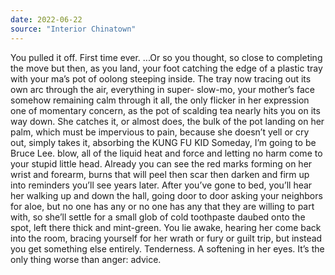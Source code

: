 ```yaml
---
date: 2022-06-22
source: "Interior Chinatown"
---
```


You pulled it off.
    First time ever.
    ...Or so you thought, so close to completing the move but
then, as you land, your foot catching the edge of a plastic
tray with your ma’s pot of oolong steeping inside. The tray now
tracing out its own arc through the air, everything in super-
slow-mo, your mother’s face somehow remaining calm through it
all, the only flicker in her expression one of momentary
concern, as the pot of scalding tea nearly hits you on its way
down. She catches it, or almost does, the bulk of the pot
landing on her palm, which must be impervious to pain, because
she doesn’t yell or cry out, simply takes it, absorbing the
KUNG FU KID
Someday, I’m going to be Bruce Lee.
blow, all of the liquid heat and force and letting no harm come
to your stupid little head.
    Already you can see the red marks forming on her wrist and
forearm, burns that will peel then scar then darken and firm up
into reminders you’ll see years later. After you’ve gone to
bed, you’ll hear her walking up and down the hall, going door
to door asking your neighbors for aloe, but no one has any or
no one has any that they are willing to part with, so she’ll
settle for a small glob of cold toothpaste daubed onto the
spot, left there thick and mint-green. You lie awake, hearing
her come back into the room, bracing yourself for her wrath or
fury or guilt trip, but instead you get something else
entirely. Tenderness. A softening in her eyes. It’s the only
thing worse than anger: advice.
